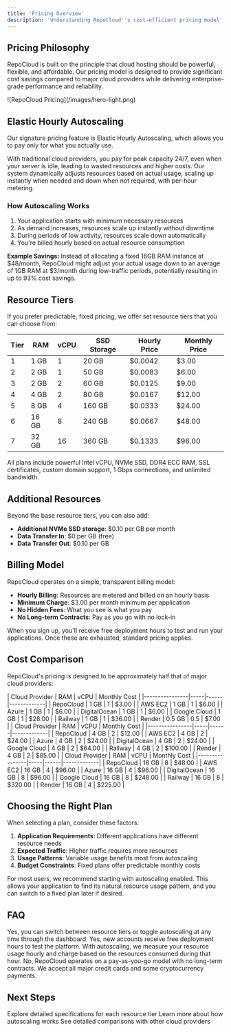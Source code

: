 ```yaml
---
title: 'Pricing Overview'
description: 'Understanding RepoCloud''s cost-efficient pricing model'
---
```


## Pricing Philosophy

RepoCloud is built on the principle that cloud hosting should be powerful, flexible, and affordable. Our pricing model is designed to provide significant cost savings compared to major cloud providers while delivering enterprise-grade performance and reliability.

<Frame>
  ![RepoCloud Pricing](/images/hero-light.png)
</Frame>

## Elastic Hourly Autoscaling

Our signature pricing feature is Elastic Hourly Autoscaling, which allows you to pay only for what you actually use.

<CardGroup cols={2}>
  <Card title="Traditional Cloud Pricing" icon="server">
    With traditional cloud providers, you pay for peak capacity 24/7, even when your server is idle, leading to wasted resources and higher costs.
  </Card>
  <Card title="RepoCloud Autoscaling" icon="chart-line">
    Our system dynamically adjusts resources based on actual usage, scaling up instantly when needed and down when not required, with per-hour metering.
  </Card>
</CardGroup>

### How Autoscaling Works

1. Your application starts with minimum necessary resources
2. As demand increases, resources scale up instantly without downtime
3. During periods of low activity, resources scale down automatically
4. You're billed hourly based on actual resource consumption

**Example Savings:** Instead of allocating a fixed 16GB RAM instance at $48/month, RepoCloud might adjust your actual usage down to an average of 1GB RAM at $3/month during low-traffic periods, potentially resulting in up to 93% cost savings.

## Resource Tiers

If you prefer predictable, fixed pricing, we offer set resource tiers that you can choose from:

| Tier | RAM | vCPU | SSD Storage | Hourly Price | Monthly Price |
|------|-----|------|-------------|--------------|---------------|
| 1    | 1 GB | 1    | 20 GB       | $0.0042      | $3.00         |
| 2    | 2 GB | 1    | 50 GB       | $0.0083      | $6.00         |
| 3    | 2 GB | 2    | 60 GB       | $0.0125      | $9.00         |
| 4    | 4 GB | 2    | 80 GB       | $0.0167      | $12.00        |
| 5    | 8 GB | 4    | 160 GB      | $0.0333      | $24.00        |
| 6    | 16 GB | 8   | 240 GB      | $0.0667      | $48.00        |
| 7    | 32 GB | 16  | 360 GB      | $0.1333      | $96.00        |

<Note>
  All plans include powerful Intel vCPU, NVMe SSD, DDR4 ECC RAM, SSL certificates, custom domain support, 1 Gbps connections, and unlimited bandwidth.
</Note>

## Additional Resources

Beyond the base resource tiers, you can also add:

- **Additional NVMe SSD storage**: $0.10 per GB per month
- **Data Transfer In**: $0 per GB (free)
- **Data Transfer Out**: $0.10 per GB

## Billing Model

RepoCloud operates on a simple, transparent billing model:

- **Hourly Billing**: Resources are metered and billed on an hourly basis
- **Minimum Charge**: $3.00 per month minimum per application
- **No Hidden Fees**: What you see is what you pay
- **No Long-term Contracts**: Pay as you go with no lock-in

When you sign up, you'll receive free deployment hours to test and run your applications. Once these are exhausted, standard pricing applies.

## Cost Comparison

RepoCloud's pricing is designed to be approximately half that of major cloud providers:

<Tabs>
  <Tab title="1GB RAM / 1 vCPU">
    | Cloud Provider | RAM | vCPU | Monthly Cost |
    |----------------|-----|------|-------------|
    | RepoCloud      | 1 GB | 1    | $3.00       |
    | AWS EC2        | 1 GB | 1    | $6.00       |
    | Azure          | 1 GB | 1    | $6.00       |
    | DigitalOcean   | 1 GB | 1    | $6.00       |
    | Google Cloud   | 1 GB | 1    | $28.00      |
    | Railway        | 1 GB | 1    | $36.00      |
    | Render         | 0.5 GB | 0.5  | $7.00      |
  </Tab>
  <Tab title="4GB RAM / 2 vCPU">
    | Cloud Provider | RAM | vCPU | Monthly Cost |
    |----------------|-----|------|-------------|
    | RepoCloud      | 4 GB | 2    | $12.00      |
    | AWS EC2        | 4 GB | 2    | $24.00      |
    | Azure          | 4 GB | 2    | $24.00      |
    | DigitalOcean   | 4 GB | 2    | $24.00      |
    | Google Cloud   | 4 GB | 2    | $64.00      |
    | Railway        | 4 GB | 2    | $100.00     |
    | Render         | 4 GB | 2    | $85.00      |
  </Tab>
  <Tab title="16GB RAM / 8 vCPU">
    | Cloud Provider | RAM | vCPU | Monthly Cost |
    |----------------|-----|------|-------------|
    | RepoCloud      | 16 GB | 8   | $48.00      |
    | AWS EC2        | 16 GB | 4   | $96.00      |
    | Azure          | 16 GB | 4   | $96.00      |
    | DigitalOcean   | 16 GB | 8   | $96.00      |
    | Google Cloud   | 16 GB | 8   | $248.00     |
    | Railway        | 16 GB | 8   | $320.00     |
    | Render         | 16 GB | 4   | $225.00     |
  </Tab>
</Tabs>

## Choosing the Right Plan

When selecting a plan, consider these factors:

1. **Application Requirements**: Different applications have different resource needs
2. **Expected Traffic**: Higher traffic requires more resources
3. **Usage Patterns**: Variable usage benefits most from autoscaling
4. **Budget Constraints**: Fixed plans offer predictable monthly costs

<Tip>
  For most users, we recommend starting with autoscaling enabled. This allows your application to find its natural resource usage pattern, and you can switch to a fixed plan later if desired.
</Tip>

## FAQ

<AccordionGroup>
  <Accordion title="Can I change plans after deployment?">
    Yes, you can switch between resource tiers or toggle autoscaling at any time through the dashboard.
  </Accordion>
  <Accordion title="Is there a free trial?">
    Yes, new accounts receive free deployment hours to test the platform.
  </Accordion>
  <Accordion title="How is billing calculated for autoscaling?">
    With autoscaling, we measure your resource usage hourly and charge based on the resources consumed during that hour.
  </Accordion>
  <Accordion title="Are there any long-term commitments?">
    No, RepoCloud operates on a pay-as-you-go model with no long-term contracts.
  </Accordion>
  <Accordion title="What payment methods are accepted?">
    We accept all major credit cards and some cryptocurrency payments.
  </Accordion>
</AccordionGroup>

## Next Steps

<CardGroup>
  <Card title="Tier Details" icon="layer-group" href="/pricing/tiers">
    Explore detailed specifications for each resource tier
  </Card>
  <Card title="Autoscaling" icon="chart-line" href="/pricing/autoscaling">
    Learn more about how autoscaling works
  </Card>
  <Card title="Price Comparison" icon="scale-balanced" href="/pricing/comparison">
    See detailed comparisons with other cloud providers
  </Card>
</CardGroup> 
